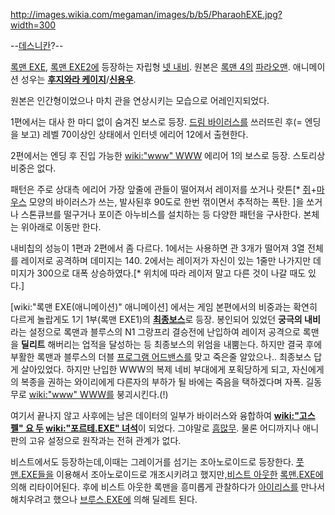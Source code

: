 http://images.wikia.com/megaman/images/b/b5/PharaohEXE.jpg?width=300

--[[데스니칸]]?--

[[록맨 EXE]], [[록맨 EXE2]]에 등장하는 자립형 [[넷 내비]]. 원본은 [[록맨 4]]의 [[파라오맨]].
애니메이션 성우는 '''[[후지와라 케이지]]'''/'''[[신용우]]'''.

원본은 인간형이었으나 마치 관을 연상시키는 모습으로 어레인지되었다.

1편에서는 대사 한 마디 없이 숨겨진 보스로 등장. [[드림 바이러스]]를 쓰러뜨린 후(= 엔딩을 보고) 레벨 70이상인 상태에서 인터넷 에리어 12에서 출현한다. 

2편에서는 엔딩 후 진입 가능한 [[wiki:"www" WWW]] 에리어 1의 보스로 등장. 스토리상 비중은 없다.

패턴은 주로 상대측 에리어 가장 앞줄에 관들이 떨어져서 레이저를 쏘거나 랏튼[* [[쥐]]+[[마우스]] 모양의 바이러스가 쓰는, 발사된후 90도로 한번 꺾이면서 추적하는 폭탄. ]을 쏘거나 스톤큐브를 떨구거나 포이즌 아누비스를 설치하는 등 다양한 패턴을 구사한다. 본체는 위아래로 이동만 한다.

내비칩의 성능이 1편과 2편에서 좀 다르다. 1에서는 사용하면 관 3개가 떨어져 3열 전체를 레이저로 공격하며 데미지는 140. 2에서는 레이저가 자신이 있는 1줄만 나가지만 데미지가 300으로 대폭 상승하였다.[* 위치에 따라 레이저 말고 다른 것이 나갈 때도 있다.]

[wiki:"록맨 EXE(애니메이션)" 애니메이션] 에서는 게임 본편에서의 비중과는 확연히 다르게 놀랍게도 1기 1부(록맨 EXE1)의 '''[[최종보스]]'''로 등장. 봉인되어 있었던 '''궁극의 내비'''라는 설정으로 록맨과 블루스의 N1 그랑프리 결승전에 난입하여 레이저 공격으로 록맨을 '''딜리트''' 해버리는 업적을 달성하는 등 최종보스의 위엄을 내뿜는다. 하지만 결국 후에 부활한 록맨과 블루스의 더블 [[프로그램 어드밴스]]를 맞고 죽은줄 알았으나.. 최종보스 답게 살아있었다. 하지만 난입한 WWW의 복제 네비 부대에게 포획당하게 되고, 자신에게의 복종을 권하는 와이리에게 다른자의 부하가 될 바에는 죽음을 택하겠다며 자폭. 길동무로 [[wiki:"www" WWW]]를 붕괴시킨다.(!)

여기서 끝나지 않고 사후에는 남은 데이터의 일부가 바이러스와 융합하여 '''[[wiki:"고스펠" 요 두]] [[wiki:"포르테.EXE" 녀석]]'''이 되었다. 그야말로 [[흠많무]]. 물론 어디까지나 애니판의 고유 설정으로 원작과는 전혀 관계가 없다.

비스트에서도 등장하는데,이때는 그레이거를 섬기는 조아노로이드로 등장한다.
[[풋맨.EXE]]들을 이용해서 조아노로이드로 개조시키려고 했지만,[[비스트 아웃]]한 [[록맨.EXE]]에 의해 리타이어된다.
후에 비스트 아웃한 록맨을 흥미롭게 관찰하다가 [[아이리스]]를 만나서 해치우려고 했으나 [[브루스.EXE]]에 의해 딜레트 된다.
